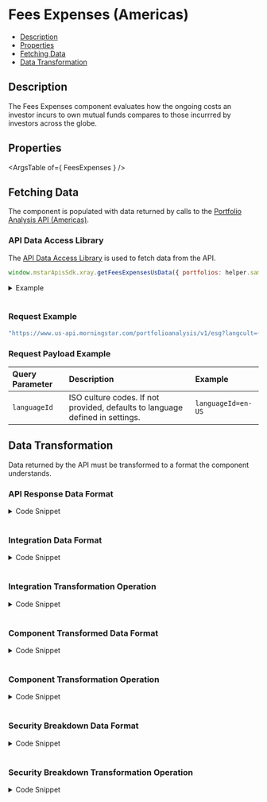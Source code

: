 
<Meta title="FeesExpenses" component={FeesExpenses} />

<style> {
  `
    details {
      padding: 10px;
      font-weight: bold;
      color: white;
      background: #3c3c3c;
    }
    summary {
      font-family: "Nunito Sans","San Francisco",BlinkMacSystemFont,"Segoe UI","Helvetica Neue",Helvetica,Arial,sans-serif;
      cursor: pointer;
    }
    .summary-text {
      padding-left: 5px;
      font-size: 15px;
    }
    .v-application--wrap {
        min-height: 100%
    }
  `}
  
</style>

# Fees Expenses (Americas)

- [Description](#description)
- [Properties](#properties)
- [Fetching Data](#fetching-data)
- [Data Transformation](#data-transformation)


## Description
The Fees Expenses component evaluates how the ongoing costs an investor incurs to own mutual funds compares to those incurrred by investors across the globe.


<Canvas withSource="open" withToolbar>
  <Story id="components-fees-expenses--story-details-us"></Story>
</Canvas>

## Properties

<ArgsTable of={ FeesExpenses } />

## Fetching Data

The component is populated with data returned by calls to the <a href={PORTFOLIO_ANALYSIS_AMERICAS_URL} target="_blank">Portfolio Analysis API (Americas)</a>.
<!--
- [API Data Access Library](#api-data-access-library)
- [Request Example](#request)
- [Request Payload Example](#request-payload)
-->

### API Data Access Library
The <a href={DATA_ACCESS_LIBRARY} target="_blank">API Data Access Library</a> is used to fetch data from the API.

``` javascript dark
window.mstarApisSdk.xray.getFeesExpensesUsData({ portfolios: helper.sampleUsPortfolio, languageId: 'en-US' })
```
<details>
  <summary><span class="summary-text">Example</span></summary>

``` javascript dark
const samplePortfolio = [
    {
        name: 'US demo portfolio - weight',
        totalValue: 10000,
        currency: 'USD',
        holdings: [
            {
                securityId: 'FOUSA06OEZ',
                weight: 30,
            },
            {
                securityId: 'FOUSA06IVV',
                weight: 50,
            },
            {
                securityId: 'F00000T770',
                weight: 20,
            },
        ],
        benchmark: {
            type: 'Standard',
            holdings: [
                {
                    securityId: 'XIUSA0010V',
                    weight: 100,
                },
            ],
        },
    },
];

window.mstarApisSdk.xray.getFeesExpensesUsData({ portfolios: helper.sampleUsPortfolio, languageId: 'en-US' })
```
</details>
&nbsp;

### Request Example

```javascript dark
"https://www.us-api.morningstar.com/portfolioanalysis/v1/esg?langcult={{languageId}}"

```
### Request Payload Example

| Query Parameter | Description|Example |
| :----------- | :--------| :----------- | 
| `languageId` |	ISO culture codes. If not provided, defaults to language defined in settings. |`languageId=en-US` |

## Data Transformation

Data returned by the API must be transformed to a format the component understands.
<!--
- [API Response Data Format](#api-response-data-format)
- [Integration Data Format](#integration-data-format) 
- [Integration Transformation Operation](#integration-transformation-operation) 
- [Component Transformed Data Format](#component-transformed-data-format) 
- [Component Transformation Operation](#component-transformation-operation) 
-->

### API Response Data Format
<details>
  <summary><span class="summary-text">Code Snippet</span></summary>

```json dark
{
    "AverageNetExpenseRatio": 0.521,
    "AverageGrossExpenseRatio": 0.612,
    "PotentialCapGainsExposure": 6.367637
}
```
</details>
&nbsp;

### Integration Data Format
<details>
  <summary><span class="summary-text">Code Snippet</span></summary>

```json dark
{
    "feesExpensesData": {
        "AverageNetExpenseRatio": 0.521,
        "AverageGrossExpenseRatio": 0.612,
        "PotentialCapGainsExposure": 6.367637
    }
}
```
</details>
&nbsp;

### Integration Transformation Operation
<details>
  <summary><span class="summary-text">Code Snippet</span></summary>

```javascript dark
function getFeesExpensesUsData(xrayData, breakdown = {}) {
    const feesExpensesData = get(xrayData, 'XRay[0].Statistics.FundStatistics.Portfolio', {});
    const breakdownData = {};
    if (breakdown?.showBreakdown) {
        const feesExpenses = get(xrayData, 'XRay[0].Statistics.FundStatistics', {});
        breakdownData.securityBreakdownData = getSecurityBreakdownDetails(
            feesExpenses,
            breakdown.portfolioSecurityReference,
            breakdown.portfolioHoldings,
        );
        breakdownData.portfolioAnalyzedPercent = feesExpenses.PortfolioAnalyzed;
    }
    return {
        feesExpensesData,
        breakdownData,
    };
}
```
</details>
&nbsp;

### Component Transformed Data Format
<details>
  <summary><span class="summary-text">Code Snippet</span></summary>

```json dark
[
    {
        "feesExpensesKey": "Average Gross Expense Ratio",
        "expenses": "0.61"
    },
    {
        "feesExpensesKey": "Average Net Expense Ratio",
        "expenses": "0.52"
    },
    {
        "feesExpensesKey": "Potential Cap Gains Exposure",
        "expenses": "6.37"
    }
]
```
</details>
&nbsp;

### Component Transformation Operation
<details>
  	<summary><span class="summary-text">Code Snippet</span></summary>

```javascript dark
    parsedModelData() {
        const feesExpensesData = this.modelData?.feesExpensesData;
        const feesData = Array.isArray(feesExpensesData)
            ? feesExpensesData[0] : feesExpensesData;
        const isNotMifid = Boolean(feesData.fees);
        let result = [];
        if (this.fieldDefinitions.type === 'us' || isNotMifid) { // Used for US API data
            const feesExpensesFields = this.fieldDefinitions.fields;
            result = feesExpensesFields.map((field) => {
                const expensesValue = feesData[field.value]
                    ? feesData[field.value].toFixed(2)
                    : feesData.fees[field.value].value.toFixed(2);
                return {
                    feesExpensesKey: field.key,
                    expenses: expensesValue,
                };
            });
        } else {
            result = this.getMifidData(feesData);
        }
        return result;
    },
    getMifidData(model) { // Used for Cost calulator API Data (Not for Americas)
        const summary = get(model, 'summary', {});
        const totalCosts = get(model, 'totalCosts', {});
        const initialCosts = get(model, 'initialCosts', {});
        const feesExpensesFields = this.fieldDefinitions.fields;

        return feesExpensesFields.map((field) => ({
            feesExpensesKey: field.key,
            expenses: (summary[field.value]
                || totalCosts[field.value]
                || initialCosts[field.value]
                || null),
            type: field.format,
        }));
    },
```
</details>
&nbsp;

### Security Breakdown Data Format

<details>
  <summary><span class="summary-text">Code Snippet</span></summary>

```json dark
{
  "breakdownData": {
    "securityBreakdownData": [
      {
        "SecurityId": "FOUSA06OEZ",
        "Analyzed": 100,
        "NotAnalyzed": 0,
        "FundStatisticsItem": {
          "AverageNetExpenseRatio": 0.32,
          "AverageGrossExpenseRatio": 0.33,
          "PotentialCapGainsExposure": 0.33
        },
        "Name": "iShares MSCI ACWI ETF",
        "Weight": 100
      }
    ],
    "portfolioAnalyzedPercent": 100
  },
  "securityBreakdown": [
    {
      "securityName": "iShares MSCI ACWI ETF",
      "averageGrossExpenseRatio": 0.33,
      "averageNetExpenseRatio": 0.32,
      "potentialCapGainsExposure": 0.33,
      "weight": 100
    }
  ],
  "portfolioAnalyzed": [
    {
      "securityName": "iShares MSCI ACWI ETF",
      "analyzedPercent": 100,
      "notAnalyzedPercent": 0,
      "weight": 100
    }
  ],
  "portfolioAnalyzedPercent": 100
}
```
</details>
&nbsp;

### Security Breakdown Transformation Operation

<details>
  <summary><span class="summary-text">Code Snippet</span></summary>

```javascript dark
function getSecurityBreakdownDetails(componentData, securityReference, portfolioHoldings) {
    const breakdown = get(componentData, 'SecurityBreakdown', []);
    return breakdown.map((security) => {
        const currSecurity = security;
        currSecurity.Name = getSecurityDetail(securityReference, currSecurity.SecurityId)?.Name;
        currSecurity.Weight = portfolioHoldings ? getSecurityDetail(
            portfolioHoldings,
            currSecurity.SecurityId,
        )?.PercentAssets : null;
        return currSecurity;
    });
}

function getFeesExpensesUsData(xrayData, breakdown = {}) {
    const feesExpensesData = get(xrayData, 'XRay[0].Statistics.FundStatistics.Portfolio', {});
    const breakdownData = {};
    if (breakdown?.showBreakdown) { // Security Breakdown Data
        const feesExpenses = get(xrayData, 'XRay[0].Statistics.FundStatistics', {});
        breakdownData.securityBreakdownData = getSecurityBreakdownDetails(
            feesExpenses,
            breakdown.portfolioSecurityReference,
            breakdown.portfolioHoldings,
        );
        breakdownData.portfolioAnalyzedPercent = feesExpenses.PortfolioAnalyzed;
    }
    return {
        feesExpensesData,
        breakdownData, // Security Breakdown data
    };
}
```
</details>